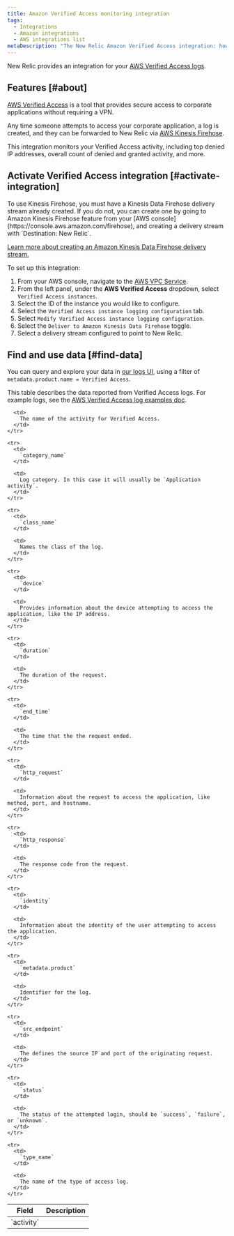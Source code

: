 ```yaml
---
title: Amazon Verified Access monitoring integration
tags:
  - Integrations
  - Amazon integrations
  - AWS integrations list
metaDescription: "The New Relic Amazon Verified Access integration: how to enable it, and what data it reports."
---
```


New Relic provides an integration for your [AWS Verified Access logs](https://docs.aws.amazon.com/verified-access/latest/ug/what-is-verified-access.html).

## Features [#about]

[AWS Verified Access](https://aws.amazon.com/verified-access) is a tool that provides secure access to corporate applications without requiring a VPN.

Any time someone attempts to access your corporate application, a log is created, and they can be forwarded to New Relic via [AWS Kinesis Firehose](https://aws.amazon.com/kinesis/firehose).

This integration monitors your Verified Access activity, including top denied IP addresses, overall count of denied and granted activity, and more.

## Activate Verified Access integration [#activate-integration]

<Callout variant="important">
To use Kinesis Firehose, you must have a Kinesis Data Firehose delivery stream already created. If you do not, you can create one by going to Amazon Kinesis Firehose feature from your [AWS console](https://console.aws.amazon.com/firehose), and creating a delivery stream with `Destination: New Relic`.

[Learn more about creating an Amazon Kinesis Data Firehose delivery stream.](https://docs.aws.amazon.com/firehose/latest/dev/basic-create.html?icmpid=docs_console_unmapped)
</Callout>

To set up this integration:  

1.	From your AWS console, navigate to the [AWS VPC Service](https://console.aws.amazon.com/vpc).
2.	From the left panel, under the **AWS Verified Access** dropdown, select `Verified Access instances`.
3.	Select the ID of the instance you would like to configure.
4.	Select the `Verified Access instance logging configuration` tab.
5.	Select `Modify Verified Access instance logging configuration`.
6.	Select the `Deliver to Amazon Kinesis Data Firehose` toggle.
7.	Select a delivery stream configured to point to New Relic.

## Find and use data [#find-data]

You can query and explore your data in [our logs UI](/docs/logs/ui-data/use-logs-ui), using a filter of `metadata.product.name = Verified Access`.

This table describes the data reported from Verified Access logs. For example logs, see the [AWS Verified Access log examples doc](https://docs.aws.amazon.com/verified-access/latest/ug/verified-access-logs-examples.html).

<table>
  <thead>
    <tr>
      <th style={{ width: "200px" }}>
        Field
      </th>
      <th>
        Description
      </th>
    </tr>
  </thead>

  <tbody>
    <tr>
      <td>
        `activity`
      </td>

      <td>
        The name of the activity for Verified Access.
      </td>
    </tr>

    <tr>
      <td>
        `category_name`
      </td>

      <td>
        Log category. In this case it will usually be `Application activity`.
      </td>
    </tr>

    <tr>
      <td>
        `class_name`
      </td>

      <td>
        Names the class of the log.
      </td>
    </tr>

    <tr>
      <td>
        `device`
      </td>

      <td>
        Provides information about the device attempting to access the application, like the IP address.
      </td>
    </tr>

    <tr>
      <td>
        `duration`
      </td>

      <td>
        The duration of the request.
      </td>
    </tr>

    <tr>
      <td>
        `end_time`
      </td>

      <td>
        The time that the the request ended.
      </td>
    </tr>

    <tr>
      <td>
        `http_request`
      </td>

      <td>
        Information about the request to access the application, like method, port, and hostname.
      </td>
    </tr>

    <tr>
      <td>
        `http_response`
      </td>

      <td>
        The response code from the request.
      </td>
    </tr>

    <tr>
      <td>
        `identity`
      </td>

      <td>
        Information about the identity of the user attempting to access the application.
      </td>
    </tr>

    <tr>
      <td>
        `metadata.product`
      </td>

      <td>
        Identifier for the log.
      </td>
    </tr>

    <tr>
      <td>
        `src_endpoint`
      </td>

      <td>
        The defines the source IP and port of the originating request.
      </td>
    </tr>

    <tr>
      <td>
        `status`
      </td>

      <td>
        The status of the attempted login, should be `success`, `failure`, or `unknown`.
      </td>
    </tr>

    <tr>
      <td>
        `type_name`
      </td>

      <td>
        The name of the type of access log.
      </td>
    </tr>

  </tbody>
</table>
